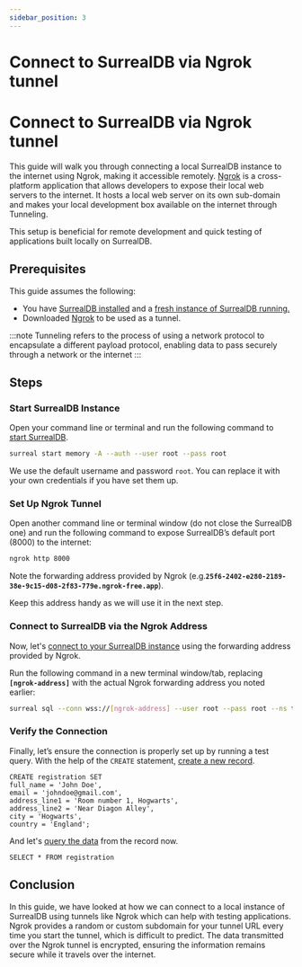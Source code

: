 ```yaml
---
sidebar_position: 3
---
```


# Connect to SurrealDB via Ngrok tunnel

# Connect to SurrealDB via Ngrok tunnel

This guide will walk you through connecting a local SurrealDB instance to the internet using Ngrok, making it accessible remotely. 
[Ngrok](https://ngrok.com/) is a cross-platform application that allows developers to expose their local web servers to the internet. It hosts a local web server on its own sub-domain and makes your local development box available on the internet through Tunneling.

This setup is beneficial for remote development and quick testing of applications built locally on SurrealDB. 

## Prerequisites

This guide assumes the following:

- You have [SurrealDB installed](https://surrealdb.com/install) and a [fresh instance of SurrealDB running.](/docs/1.0.x/introduction/start)
- Downloaded [Ngrok](https://ngrok.com/download) to be used as a tunnel.

:::note
Tunneling refers to the process of using a network protocol to encapsulate a different payload protocol, enabling data to pass securely through a network or the internet
:::

## Steps

### Start SurrealDB Instance

Open your command line or terminal and run the following command to [start SurrealDB](/docs/1.0.x/introduction/start).
    
```bash
surreal start memory -A --auth --user root --pass root
```
    
We use the default username and password `root`. You can replace it with your own credentials if you have set them up.
   
### Set Up Ngrok Tunnel
    
Open another command line or terminal window (do not close the SurrealDB one) and run the following command to expose SurrealDB’s default port (8000) to the internet:
    
```bash
ngrok http 8000
```
    
Note the forwarding address provided by Ngrok (e.g.**`25f6-2402-e280-2189-38e-9c15-d08-2f83-779e.ngrok-free.app`**).
    
Keep this address handy as we will use it in the next step.
    
### Connect to SurrealDB via the Ngrok Address
    
Now, let's [connect to your SurrealDB instance](/docs/1.0.x/cli/sql/) using the forwarding address provided by Ngrok.
    
Run the following command in a new terminal window/tab, replacing **`[ngrok-address]`** with the actual Ngrok forwarding address you noted earlier:
    
```bash
surreal sql --conn wss://[ngrok-address] --user root --pass root --ns test --db test --pretty
```
    
### Verify the Connection
    
Finally, let’s ensure the connection is properly set up by running a test query.
With the help of the `CREATE` statement, [create a new record](/docs/1.0.x/surrealql/statements/create). 
    
```surql
CREATE registration SET 
full_name = 'John Doe',
email = 'johndoe@gmail.com',
address_line1 = 'Room number 1, Hogwarts',
address_line2 = 'Near Diagon Alley',
city = 'Hogwarts',
country = 'England';
```
And let's [query the data](/docs/1.0.x/surrealql/statements/select) from the record now. 
```surql
SELECT * FROM registration
 ```

## Conclusion

In this guide, we have looked at how we can connect to a local instance of SurrealDB using tunnels like Ngrok which can help with testing applications. Ngrok provides a random or custom subdomain for your tunnel URL every time you start the tunnel, which is difficult to predict. The data transmitted over the Ngrok tunnel is encrypted, ensuring the information remains secure while it travels over the internet.
